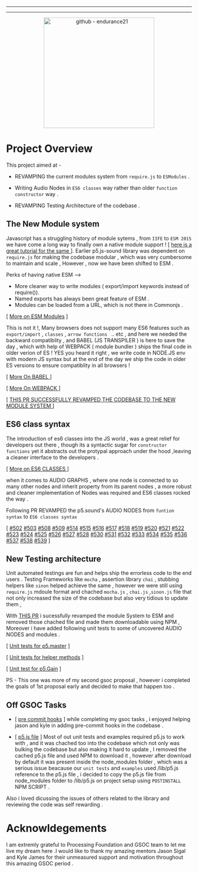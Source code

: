 
---

---


<p align="center">
  <img src="https://github.com/endurance21/GSOC-20-WrapUp/blob/master/assets/images/gsoc-heading.png"  alt  = "github - endurance21" width="300" style="margin-left:50%;transform:translateX(-50%);"/>
</p

<p>

# Project Overview
  This project aimed at - 
  * REVAMPING the current modules system from ``require.js`` to ``ESModules`` .
  
  * Writing   Audio Nodes in `ES6 classes` way rather than older `function constructor` way  .
  
  * REVAMPING Testing Architecture of the codebase  .
  
</p>

## The New Module system 
Javascript has  a struggling  history of module sytems , from ``IIFE`` to ``ESM 2015`` we have come a long  way to finally own a native module support ! [ [here is a great tutorial for the same ](https://www.youtube.com/watch?v=qJWALEoGge4&t=3s) ].
Earlier p5.js-sound library was dependent on  `require.js` for making the codebase modular , which was very cumbersome to maintain and scale , However , now we have been shifted to ESM .

Perks of having native ESM -->

 * More cleaner way to write modules ( export/import keywords instead of require()).
 * Named exports has always been great feature of ESM .
 * Modules can be loaded from a URL, which is not there in Commonjs .

[ [More on ESM Modules](https://nodejs.org/api/esm.html#esm_ecmascript_modules) ]



This is not it !,
Many browsers does not support many ES6 features such as `export/import` , ``classes``  , ``arrow functions `` .. etc , and here we needed the backward compatiblity , and BABEL (JS TRANSPILER ) is 
here to save the day  , which with help of WEBPACK ( module bundler ) ships the final code in older verion of ES ! YES you heard it right , we write code in NODE.JS env with modern JS syntax but at the end of the day we ship the code in older ES versions to ensure compatiblity in all browsers ! 



[ [More On BABEL ](https://babeljs.io/docs/en/babel-preset-env) ]

[ [More On WEBPACK ](https://webpack.js.org/concepts/ ) ]


 [ [THIS PR SUCCESSFULLY REVAMPED THE CODEBASE TO THE NEW MODULE SYSTEM ](https://github.com/processing/p5.js-sound/pull/489) ]



## ES6 class syntax 

The introduction of es6 classes into the JS world , was a great relief for developers out there , though its a syntactic sugar for ``constructor functions`` yet it abstracts out the protypal approach under the hood ,leaving a cleaner interface to the developers .

[ [More on ES6 CLASSES ](https://developer.mozilla.org/en-US/docs/Web/JavaScript/Reference/Classes) ]

when it comes to AUDIO GRAPHS , where one node is connected to so many other nodes and inherit property from its parent nodes , a more robust and cleaner  implementation of Nodes was required and ES6 classes rocked the way  .

Following PR REVAMPED the p5.sound's   AUDIO NODES from ``funtion syntax`` to  ``ES6 classes syntax``

 [ [#502](https://github.com/processing/p5.js-sound/pull/502)
[#503](https://github.com/processing/p5.js-sound/pull/503)
[#508](https://github.com/processing/p5.js-sound/pull/508)
[#509](https://github.com/processing/p5.js-sound/pull/509)
[#514](https://github.com/processing/p5.js-sound/pull/514)
[#515](https://github.com/processing/p5.js-sound/pull/515)
[#516](https://github.com/processing/p5.js-sound/pull/516)
[#517](https://github.com/processing/p5.js-sound/pull/517)
[#518](https://github.com/processing/p5.js-sound/pull/518)
[#519](https://github.com/processing/p5.js-sound/pull/519)
[#520](https://github.com/processing/p5.js-sound/pull/520)
[#521](https://github.com/processing/p5.js-sound/pull/521)
[#522](https://github.com/processing/p5.js-sound/pull/522)
[#523](https://github.com/processing/p5.js-sound/pull/523)
[#524](https://github.com/processing/p5.js-sound/pull/524)
[#525](https://github.com/processing/p5.js-sound/pull/525)
[#526](https://github.com/processing/p5.js-sound/pull/526)
[#527](https://github.com/processing/p5.js-sound/pull/527)
[#528](https://github.com/processing/p5.js-sound/pull/528)
[#530](https://github.com/processing/p5.js-sound/pull/530)
[#531](https://github.com/processing/p5.js-sound/pull/531)
[#532](https://github.com/processing/p5.js-sound/pull/532)
[#533](https://github.com/processing/p5.js-sound/pull/533)
[#534](https://github.com/processing/p5.js-sound/pull/534)
[#535](https://github.com/processing/p5.js-sound/pull/535)
[#536](https://github.com/processing/p5.js-sound/pull/536)
[#537](https://github.com/processing/p5.js-sound/pull/537)
[#538](https://github.com/processing/p5.js-sound/pull/538)
[#539](https://github.com/processing/p5.js-sound/pull/539) ]



## New Testing architecture 
Unit automated  testings are fun and helps ship the errorless code to the end users .  Testing Frameworks like ``mocha`` , assertion library ``chai`` , stubbing helpers like ``sinon``  helped achieve the same , however we were still using ``require.js`` mdoule format and chached ``mocha.js`` , ``chai.js`` ,``sinon.js`` file that not only increased the size of the codebase but also very tidious to update them ,

With [THIS PR](https://github.com/processing/p5.js-sound/pull/541) i sucessfully revamped the module System to ESM and removed those chached file and made them downloadable using NPM , Moreover i have added following  unit tests to some of uncovered AUDIO NODES and  modules .


[ [Unit tests for p5.master](https://github.com/processing/p5.js-sound/pull/463) ] 

[ [Unit tests for helper methods](https://github.com/processing/p5.js-sound/pull/440) ]

[ [Unit test for p5.Gain](https://github.com/processing/p5.js-sound/pull/462) ]

PS - This one was more of my second gsoc proposal , however i  completed the  goals  of  1st proposal early and decided to make that happen too . 


## Off GSOC Tasks
*  [ [pre commit hooks](https://github.com/processing/p5.js-sound/pull/492)  ]
while completing my gsoc tasks , i enjoyed helping jason and kyle in  adding  pre-commit hooks in the codebase .

 
* [ [p5.js file](https://github.com/processing/p5.js-sound/pull/501) ]
Most of out unit  tests and examples  required p5.js to work with , and it was chached too into the codebase which not only was bulking the codebase but also making it hard to update , I removed the cached p5.js file and used NPM to download it  , however after download by default it was present inside the node_modules folder , which was a serious issue beacause  our ``unit tests`` and  ``examples``  used  /lib/p5.js reference to the  p5.js file , i decided to copy the p5.js file from  node_modules folder  to /lib/p5.js on project setup  using ``POSTINSTALL``  NPM SCRIPT .

Also  i loved  dicussing the issues of others related to the library and reviewing  the code was self rewarding .


# Acknowldegements
I am extremly grateful to Processing Foundation and GSOC team to let me  live my dream here .I would like to thank my amazing mentors Jason Sigal and Kyle James for their unmeasured support and motivation throughout this amazing GSOC period .

